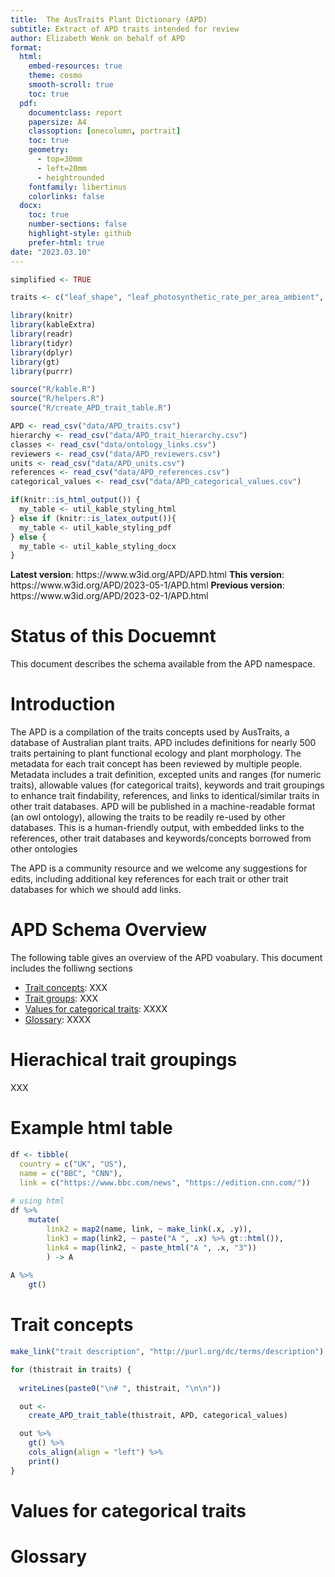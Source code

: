 ```yaml
---
title:  The AusTraits Plant Dictionary (APD)
subtitle: Extract of APD traits intended for review
author: Elizabeth Wenk on behalf of APD
format:
  html:
    embed-resources: true
    theme: cosmo
    smooth-scroll: true
    toc: true
  pdf:
    documentclass: report
    papersize: A4
    classoption: [onecolumn, portrait]
    toc: true
    geometry:
      - top=30mm
      - left=20mm
      - heightrounded
    fontfamily: libertinus
    colorlinks: false
  docx:
    toc: true
    number-sections: false
    highlight-style: github
    prefer-html: true
date: "2023.03.10"
---
```


```r
simplified <- TRUE

traits <- c("leaf_shape", "leaf_photosynthetic_rate_per_area_ambient", "leaf_photosynthetic_rate_per_area_maximum", "leaf_photosynthetic_rate_per_area_saturated")
```


```r
library(knitr)
library(kableExtra)
library(readr)
library(tidyr)
library(dplyr)
library(gt)
library(purrr)

source("R/kable.R")
source("R/helpers.R")
source("R/create_APD_trait_table.R")

APD <- read_csv("data/APD_traits.csv")
hierarchy <- read_csv("data/APD_trait_hierarchy.csv")
classes <- read_csv("data/ontology_links.csv")
reviewers <- read_csv("data/APD_reviewers.csv")
units <- read_csv("data/APD_units.csv")
references <- read_csv("data/APD_references.csv")
categorical_values <- read_csv("data/APD_categorical_values.csv") 

if(knitr::is_html_output()) {
  my_table <- util_kable_styling_html
} else if (knitr::is_latex_output()){
  my_table <- util_kable_styling_pdf
} else {
  my_table <- util_kable_styling_docx
}


```
**Latest version**: https://www.w3id.org/APD/APD.html
**This version**: https://www.w3id.org/APD/2023-05-1/APD.html
**Previous version**: https://www.w3id.org/APD/2023-02-1/APD.html

# Status of this Docuemnt

This document describes the schema available from the APD namespace.

# Introduction
The APD is a compilation of the traits concepts used by AusTraits, a database of Australian plant traits. APD includes definitions for nearly 500 traits pertaining to plant functional ecology and plant morphology. The metadata for each trait concept has been reviewed by multiple people. Metadata includes a trait definition, excepted units and ranges (for numeric traits), allowable values (for categorical traits), keywords and trait groupings to enhance trait findability, references, and links to identical/similar traits in other trait databases. APD will be published in a machine-readable format (an owl ontology), allowing the traits to be readily re-used by other databases. This is a human-friendly output, with embedded links to the references, other trait databases and keywords/concepts borrowed from other ontologies

The APD is a community resource and we welcome any suggestions for edits, including additional key references for each trait or other trait databases for which we should add links. 

# APD Schema Overview

The following table gives an overview of the APD voabulary. This document includes the folliwng sections

- [Trait concepts](#trait-concepts): XXX
- [Trait groups](#trait-groupings): XXX
- [Values for categorical traits](#values-for-categorical-traits): XXXX
- [Glossary](#glossary): XXXX

# Hierachical trait groupings

XXX

# Example html table
```r


df <- tibble(
  country = c("UK", "US"),
  name = c("BBC", "CNN"),
  link = c("https://www.bbc.com/news", "https://edition.cnn.com/"))
  
# using html
df %>%
    mutate(
        link2 = map2(name, link, ~ make_link(.x, .y)),
        link3 = map(link2, ~ paste("A ", .x) %>% gt::html()),
        link4 = map(link2, ~ paste_html("A ", .x, "3"))
        ) -> A
  
A %>%
    gt()
```

# Trait concepts

```r
make_link("trait description", "http://purl.org/dc/terms/description")

for (thistrait in traits) {
  
  writeLines(paste0("\n# ", thistrait, "\n\n"))

  out <- 
    create_APD_trait_table(thistrait, APD, categorical_values)

  out %>% 
    gt() %>% 
    cols_align(align = "left") %>%
    print()
}
```


# Values for categorical traits

# Glossary
